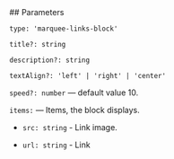

<Meta of={MarqueeLinksStories} />
<StoryTemplate>
## Parameters

`type: 'marquee-links-block'`

`title?: string`

`description?: string`

`textAlign?: 'left' | 'right' | 'center'`

`speed?: number` — default value 10.

`items:` — Items, the block displays.

- `src: string` - Link image.

- `url: string` - Link

</StoryTemplate>
